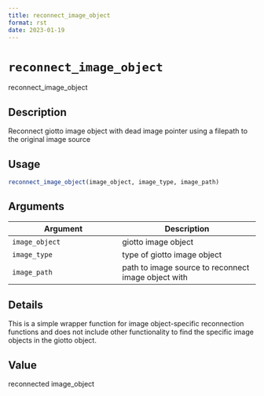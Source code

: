 ```yaml
--- 
title: reconnect_image_object 
format: rst 
date: 2023-01-19 
--- 
```

# `reconnect_image_object`

reconnect_image_object


## Description

Reconnect giotto image object with dead image pointer using a filepath
 to the original image source


## Usage

```r
reconnect_image_object(image_object, image_type, image_path)
```


## Arguments

Argument      |Description
------------- |----------------
`image_object`     |     giotto image object
`image_type`     |     type of giotto image object
`image_path`     |     path to image source to reconnect image object with


## Details

This is a simple wrapper function for image object-specific reconnection
 functions and does not include other functionality to find the specific image
 objects in the giotto object.


## Value

reconnected image_object


